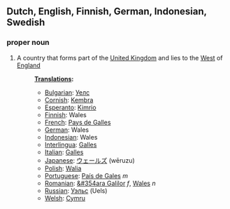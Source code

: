 ==Dutch, English, Finnish, German, Indonesian, Swedish==
===proper noun===
#A country that forms part of the [[United Kingdom]] and lies to the [[West]] of [[England]]
#:'''[[Translation]]s:'''
#:*[[Bulgarian]]: [[Уелс]]
#:*[[Cornish]]: [[Kembra]]
#:*[[Esperanto]]: [[Kimrio]]
#:*[[Finnish]]: Wales
#:*[[French]]:  [[Pays de Galles]]
#:*[[German]]: Wales
#:*[[Indonesian]]:  Wales
#:*[[Interlingua]]: [[Galles]]
#:*[[Italian]]: [[Galles]]
#:*[[Japanese]]:  [[ウェールズ]] (wēruzu)
#:*[[Polish]]: [[Walia]]
#:*[[Portuguese]]: [[País de Gales]] ''m''
#:*[[Romanian]]: [[&#354ara Galilor]] ''f'', [[Wales]] ''n''
#:*[[Russian]]: [[Уэльс]] (Uels)
#:*[[Welsh]]: [[Cymru]]